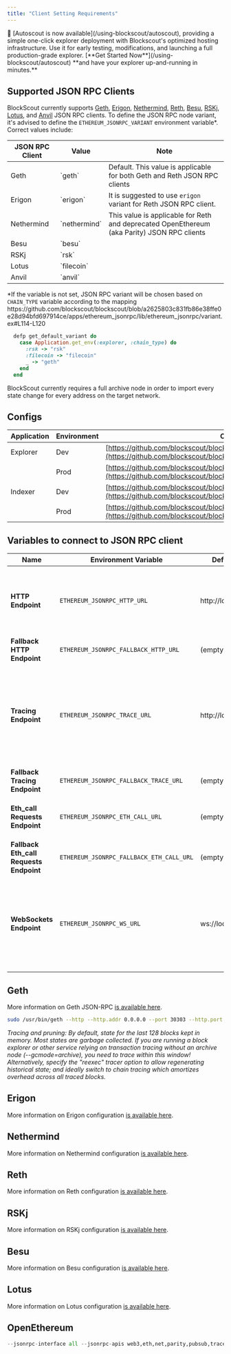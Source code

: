 ```yaml
---
title: "Client Setting Requirements"
---
```


<Tip>
🚗 [Autoscout is now available](/using-blockscout/autoscout), providing a simple one-click explorer deployment with Blockscout's optimized hosting infrastructure. Use it for early testing, modifications, and launching a full production-grade explorer. [**Get Started Now**](/using-blockscout/autoscout) **and have your explorer up-and-running in minutes.**

</Tip>

## Supported JSON RPC Clients

BlockScout currently supports [Geth](https://github.com/ethereum/go-ethereum), [Erigon](https://github.com/erigontech/erigon), [Nethermind](https://github.com/NethermindEth/nethermind), [Reth](https://github.com/paradigmxyz/reth), [Besu](https://github.com/hyperledger/besu), [RSKj](https://github.com/rsksmart/rskj), [Lotus](https://github.com/filecoin-project/lotus), and [Anvil](https://book.getfoundry.sh/anvil/) JSON RPC clients. To define the JSON RPC node variant, it's advised to define the `ETHEREUM_JSONRPC_VARIANT` environment variable\*. Correct values include:

| JSON RPC Client | Value          | Note                                                                                        |
| --------------- | -------------- | ------------------------------------------------------------------------------------------- |
| Geth            | \`geth\`       | Default. This value is applicable for both Geth and Reth JSON RPC clients                   |
| Erigon          | \`erigon\`     | It is suggested to use `erigon` variant for Reth JSON RPC client.                           |
| Nethermind      | \`nethermind\` | This value is applicable for Reth and deprecated OpenEthereum (aka Parity) JSON RPC clients |
| Besu            | \`besu\`       |                                                                                             |
| RSKj            | \`rsk\`        |                                                                                             |
| Lotus           | \`filecoin\`   |                                                                                             |
| Anvil           | \`anvil\`      |                                                                                             |

\*If the variable is not set, JSON RPC variant will be chosen based on `CHAIN_TYPE` variable according to the mapping https\://github.com/blockscout/blockscout/blob/a2625803c831fb86e38ffe0e28d94bfd697914ce/apps/ethereum\_jsonrpc/lib/ethereum\_jsonrpc/variant.ex#L114-L120

```ruby
  defp get_default_variant do
    case Application.get_env(:explorer, :chain_type) do
      :rsk -> "rsk"
      :filecoin -> "filecoin"
      _ -> "geth"
    end
  end
```

<Info>
BlockScout currently requires a full archive node in order to import every state change for every address on the target network.

</Info>

## Configs

| Application | Environment | Config path                                                                                                                                                      |
| ----------- | ----------- | ---------------------------------------------------------------------------------------------------------------------------------------------------------------- |
| Explorer    | Dev         | [https://github.com/blockscout/blockscout/tree/master/apps/explorer/config/dev](https://github.com/blockscout/blockscout/tree/master/apps/explorer/config/dev)   |
|             | Prod        | [https://github.com/blockscout/blockscout/tree/master/apps/explorer/config/prod](https://github.com/blockscout/blockscout/tree/master/apps/explorer/config/prod) |
| Indexer     | Dev         | [https://github.com/blockscout/blockscout/tree/master/apps/indexer/config/dev](https://github.com/blockscout/blockscout/tree/master/apps/indexer/config/dev)     |
|             | Prod        | [https://github.com/blockscout/blockscout/tree/master/apps/indexer/config/prod](https://github.com/blockscout/blockscout/tree/master/apps/indexer/config/prod)   |

## Variables to connect to JSON RPC client

| Name                                     | Environment Variable                     | Default Value          | Description                                                                                                                                      |
| ---------------------------------------- | ---------------------------------------- | ---------------------- | ------------------------------------------------------------------------------------------------------------------------------------------------ |
| **HTTP Endpoint**                        | `ETHEREUM_JSONRPC_HTTP_URL`              | http\://localhost:8545 | The HTTP Endpoint is used to fetch `blocks`, `transactions`, `receipts`, `coin/token balances`.                                                  |
| **Fallback HTTP Endpoint**               | `ETHEREUM_JSONRPC_FALLBACK_HTTP_URL`     | (empty)                | Fallback JSON RPC HTTP url.                                                                                                                      |
| **Tracing Endpoint**                     | `ETHEREUM_JSONRPC_TRACE_URL`             | http\://localhost:8545 | The Tracing endpoint is used to fetch `internal transactions` and `block traces`. In most cases this endpoint is identical to the HTTP Endpoint. |
| **Fallback Tracing Endpoint**            | `ETHEREUM_JSONRPC_FALLBACK_TRACE_URL`    | (empty)                | Fallback JSON RPC tracing url.                                                                                                                   |
| **Eth\_call Requests Endpoint**          | `ETHEREUM_JSONRPC_ETH_CALL_URL`          | (empty)                | JSON RPC url for `eth_call` method requests.                                                                                                     |
| **Fallback Eth\_call Requests Endpoint** | `ETHEREUM_JSONRPC_FALLBACK_ETH_CALL_URL` | (empty)                | Fallback JSON RPC `eth_call` url.                                                                                                                |
| **WebSockets Endpoint**                  | `ETHEREUM_JSONRPC_WS_URL`                | ws\://localhost:8546   | The WebSockets endpoint subscribes to `newHeads` which alerts the indexer to fetch the new block from the subscription.                          |

## Geth

More information on Geth JSON-RPC [is available here](https://geth.ethereum.org/docs/interacting-with-geth/rpc).

```bash
sudo /usr/bin/geth --http --http.addr 0.0.0.0 --port 30303 --http.port 8545 --http.api debug,net,eth,shh,web3,txpool --ws.api "eth,net,web3,network,debug,txpool" --ws --ws.addr 0.0.0.0 --ws.port 8546 --ws.origins "*" --sepolia --datadir=/rinkeby --syncmode "full" --gcmode "archive" --http.vhosts "*"
```

*Tracing and pruning: By default, state for the last 128 blocks kept in memory. Most states are garbage collected. If you are running a block explorer or other service relying on transaction tracing without an archive node (--gcmode=archive), you need to trace within this window! Alternatively, specify the "reexec" tracer option to allow regenerating historical state; and ideally switch to chain tracing which amortizes overhead across all traced blocks.*

## Erigon

More information on Erigon configuration [is available here](https://erigon.gitbook.io/erigon/advanced-usage/configure-erigon).

## Nethermind

More information on Nethermind configuration [is available here](https://docs.nethermind.io/fundamentals/configuration/).

## Reth

More information on Reth configuration [is available here](https://reth.rs/run/config.html).

## RSKj

More information on RSKj configuration [is available here](https://dev.rootstock.io/rsk/node/configure/reference/).

## Besu

More information on Besu configuration [is available here](https://besu.hyperledger.org/stable/public-networks/how-to/configuration-file).

## Lotus

More information on Lotus configuration [is available here](https://lotus.filecoin.io/lotus/configure/defaults/).

## OpenEthereum

```python
--jsonrpc-interface all --jsonrpc-apis web3,eth,net,parity,pubsub,traces --ws-interface all --fat-db=on --pruning=archive --ws-apis all --ws-origins all --ws-hosts all
```


